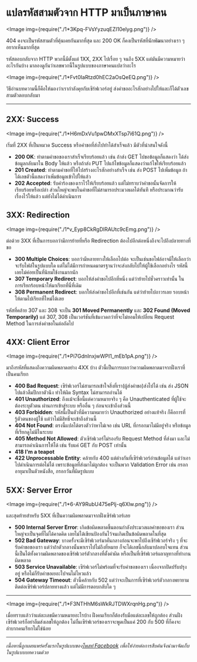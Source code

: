
# แปลรหัสสามตัวจาก HTTP มาเป็นภาษาคน

<Image img={require("./1*3Kpq-FVsYyzuqEZI10elyg.png")} />

404 คงจะเป็นรหัสสามตัวที่คุ้นเคยกันมากที่สุด และ 200 OK ก็คงเป็นรหัสที่นักพัฒนาอย่างเรา ๆ อยากเห็นมากที่สุด

<!-- truncate -->

รหัสตอบกลับจาก HTTP พวกนี้มีตั้งแต่ 1XX, 2XX ไปเรื่อย ๆ จนถึง 5XX แต่มันมีความหมายว่าอะไรกันบ้าง มาลองดูกันว่าเลขพวกนี้ในรูปแบบของภาษาคนแปลว่าอะไร

<Image img={require("./1*Fvt0IaRtzd0hEC2aOsQeEQ.png")} />

วิธีอ่านบทความนี้ก็คือให้มองว่าเรากำลังคุยกับเซิร์ฟเวอร์อยู่ ส่งคำขออะไรสักอย่างไปให้และก็ได้ตัวเลขสามตัวตอบกลับมา

---

## 2XX: Success

<Image img={require("./1*H6mDxVu1pwDMxXTsp7i61Q.png")} />

เริ่มที่ 2XX ที่เป็นหมวด Success หรือคำขอที่ส่งไปทำได้สำเร็จแล้ว มีตัวที่น่าสนใจดังนี้

- **200 OK**: ทำตามคำขอของเราสำเร็จเรียบร้อยแล้ว เช่น ถ้าส่ง GET ไปขอข้อมูลก็แสดงว่า ได้ส่งข้อมูลกลับมาใน Body ให้แล้ว หรือถ้าส่ง PUT ไปแก้ไขข้อมูลก็แสดงว่าแก้ไขให้เรียบร้อยแล้ว
- **201 Created**: ทำตามคำขอที่ให้ไปสร้างอะไรสักอย่างสำเร็จ เช่น ส่ง POST ไปเพิ่มข้อมูล ถ้าได้เลขตัวนี้แสดงว่าเพิ่มข้อมูลเข้าไปให้แล้ว
- **202 Accepted**: รับคำร้องของเราไว้ให้เรียบร้อยแล้ว แต่ไม่ทราบว่าคำขอนั้นจัดการให้เรียบร้อยหรือเปล่า ส่วนใหญ่จะพบในคำขอที่ไม่สามารถประมวลผลได้ทันที หรือประมาณว่ารับเรื่องไว้ให้แล้ว แต่ยังไม่ได้ดำเนินการ

## 3XX: Redirection

<Image img={require("./1*v_Eyp8CkRgDlRAUtc9cEmg.png")} />

ต่อด้วย 3XX ที่เป็นการบอกว่ามีการย้ายที่หรือ Redirection ต้องไปอีกต่อหนึ่งถึงจะไปถึงปลายทางที่ขอ

- **300 Multiple Choices**: บอกว่ามีหลายทางให้เลือกไปต่อ จะเป็นเช่นขอไฟล์อาจมีให้เลือกว่าจะรับไฟล์ในรูปแบบใด แต่ไม่ได้มีการกำหนดมาตรฐานว่าจะส่งกลับไปให้ผู้ใช้เลือกอย่างไร รหัสนี้เลยไม่ค่อยเป็นที่นิยมใช้งานมากนัก
- **307 Temporary Redirect**: บอกให้ส่งคำขอไปอีกที่หนึ่ง แต่ว่าย้ายไปชั่วคราวเท่านั้น ในการเรียกร้อบหน้าให้มาเรียกที่นี่ที่เดิม
- **308 Permanent Redirect**: บอกให้ส่งคำขอไปอีกที่เช่นกัน แต่ว่าย้ายไปถาวรเลย รอบหน้าให้ตามไปเรียกที่ใหม่ได้เลย

รหัสที่คล้าย 307 และ 308 จะเป็น **301 Moved Permanently** และ **302 Found (Moved Temporarily)** แต่ 307, 308 เป็นเวอร์ชันที่เข้มงวดกว่าที่จะไม่ยอมให้เปลี่ยน Request Method ในการส่งคำขอในต่อถัดไป

## 4XX: Client Error

<Image img={require("./1*Pi7GdnInxjwWPI1_mEb1pA.png")} />

มาถึงรหัสที่แสดงถึงความผิดพลาดอย่าง 4XX บ้าง ตัวนี้เป็นการบอกว่าความผิดพลาดมาจากฝั่งเราที่เป็นคนเรียก

- **400 Bad Request**: เซิร์ฟเวอร์ไม่สามารถเข้าใจสิ่งที่เรา(ผู้ส่งคำขอ)ส่งไปได้ เช่น ส่ง JSON ไปแล้วลืมปีกกาตัวนึง ทำให้ผิด Syntax ไม่สามารถอ่านได้
- **401 Unauthorized**: ถึงแม้จะชื่อนี้แต่ความหมายจริง ๆ คือ Unauthenticated ที่ผู้ใช้จะต้องระบุตัวตน ผ่านการเข้าสู่ระบบ หรืออื่น ๆ ก่อนจะเข้าถึงส่วนนี้
- **403 Forbidden**: รหัสนี้เป็นตัวที่มีความหมายว่า Unauthorized อย่างแท้จริง ก็คือการที่รู้ตัวตนของผู้ใช้ แต่ว่าไม่มีสิทธิ์จะเข้าถึงส่วนนี้
- **404 Not Found**: ตรงนี้แปลได้ตรงตัวว่าหาไม่เจอ เช่น URL ที่กรอกมาไม่มีอยู่จริง หรือข้อมูลที่เรียกดูไม่มีในระบบ
- **405 Method Not Allowed**: ตัวเซิร์ฟเวอร์ไม่รองรับ Request Method ที่ส่งมา และไม่สามารถดำเนินการให้ได้ เช่น รับแค่ GET กับ POST เท่านั้น
- **418 I'm a teapot**
- **422 Unprocessable Entity**: คล้ายกับ 400 แต่ต่างกันที่เซิร์ฟเวอร์อ่านข้อมูลได้ แต่ว่าเอาไปดำเนินการต่อไม่ได้ เพราะข้อมูลที่ส่งมาไม่ถูกต้อง จะเป็นพวก Validation Error เช่น กรอกอายุมาเป็นตัวหนังสือ, กรอกวันที่ผิดรูปแบบ

## 5XX: Server Error

<Image img={require("./1*6-AY9RubU475ePlj-q6Xlw.png")} />

และสุดท้ายสำหรับ 5XX ที่เป็นความผิดพลาดมาจากฝั่งเซิร์ฟเวอร์เลย

- **500 Internal Server Error**: เกิดข้อผิดพลาดขึ้นตอนกำลังประมวลผลคำขอของเรา ส่วนใหญ่จะเป็นจุดที่ไม่ได้คาดคิด เลยไม่ได้เขียนป้องกันไว้จนเกิดเป็นข้อผิดพลาดในที่สุด
- **502 Bad Gateway**: บางครั้งจะมีเซิร์ฟเวอร์มาคั่นกลางก่อนจะพาไปถึงเซิร์ฟเวอร์จริง ๆ ที่จะรับคำขอของเรา แต่ว่าถ้าตัวกลางนั้นพาเราไปไม่ถึงที่หมาย ก็จะได้เลขนี้กลับมาปลอบใจแทน ส่วนนี้เป็นได้ทั้งความผิดพลาดของเซิร์ฟเวอร์ตัวกลางที่ตั้งค่าผิด หรือเป็นที่เซิร์ฟเวอร์ผลาญทางที่ทำงานผิดพลาด
- **503 Service Unavailable**: เซิร์ฟเวอร์ไม่พร้อมที่จะรับคำขอของเรา เนื่องจากปิดปรับปรุงอยู่ หรือไม่ก็รับคำขอเยอะไปจนไม่ไหวแล้ว
- **504 Gateway Timeout**: ตัวนี้คล้ายกับ 502 แต่ว่าจะเป็นการที่เซิร์ฟเวอร์ตัวกลางพยายามติดต่อเซิร์ฟเวอร์ปลายทางแล้ว แต่ไม่มีการตอบกลับใด ๆ

---

<Image img={require("./1*F3NTHhM6sWkRJTDWXrqnHg.png")} />

เมื่อทราบแล้วว่าแต่ละเลขมีความหมายอะไรบ้าง ฝั่งคนเรียกก็ต้องรับมือแต่ละเลขให้ถูกต้อง ส่วนฝั่งเซิร์ฟเวอร์ก็อย่าลืมส่งเลขให้ถูกต้อง ไม่งั้นเซิร์ฟเวอร์ของเราจะพูดเป็นแค่ 200 กับ 500 ที่ก็คงจะลำบากคนเรียกไม่ใช่น้อย

---

_เนื้อหานี้ถูกเผยแพร่ครั้งแรกในรูปแบบของ_[_โพสท์ Facebook_](https://www.facebook.com/devesitory/posts/pfbid0KcXKzevdxgs9xYGCoKrSnfUatwLJqdiSKV3nCgfRQDzvBYiyWbeBnZZqviezD8gfl) _เพื่อให้ง่ายต่อการสืบค้นจึงนำมาจัดเก็บในรูปแบบบทความด้วย_
